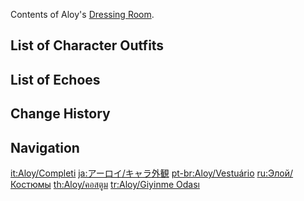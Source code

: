 {{CharacterTabs}}
Contents of Aloy's [[Dressing Room]].

==List of Character Outfits==
{{Outfits by Category Table|Aloy Outfits|nocharacter=1}}

==List of Echoes==
{{Echoes by Category Table|Aloy Echoes|nocharacter=1}}

==Change History==
{{Change History|2.1}}

==Navigation==
{{Character Navbox|Dressing Room}}

[[it:Aloy/Completi]]
[[ja:アーロイ/キャラ外観]]
[[pt-br:Aloy/Vestuário]]
[[ru:Элой/Костюмы]]
[[th:Aloy/คอสตูม]]
[[tr:Aloy/Giyinme Odası]]